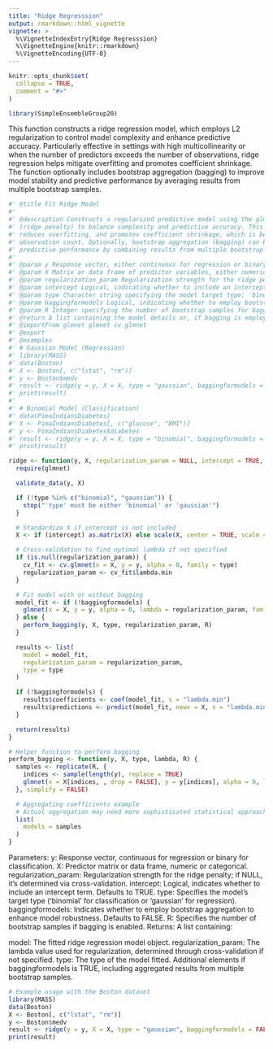 ---
title: "Ridge Regresssion"
output: rmarkdown::html_vignette
vignette: >
  %\VignetteIndexEntry{Ridge Regresssion}
  %\VignetteEngine{knitr::rmarkdown}
  %\VignetteEncoding{UTF-8}
---

```{r, include = FALSE}
knitr::opts_chunk$set(
  collapse = TRUE,
  comment = "#>"
)
```

```{r setup}
library(SimpleEnsembleGroup20)
```
This function constructs a ridge regression model, which employs L2 regularization to control model complexity and enhance predictive accuracy. Particularly effective in settings with high multicollinearity or when the number of predictors exceeds the number of observations, ridge regression helps mitigate overfitting and promotes coefficient shrinkage. The function optionally includes bootstrap aggregation (bagging) to improve model stability and predictive performance by averaging results from multiple bootstrap samples.

```{r}


#' @title Fit Ridge Model
#'
#' @description Constructs a regularized predictive model using the glmnet package, utilizing L2 regularization
#' (ridge penalty) to balance complexity and predictive accuracy. This method helps manage multicollinearity,
#' reduces overfitting, and promotes coefficient shrinkage, which is beneficial when predictor count exceeds
#' observation count. Optionally, bootstrap aggregation (bagging) can be used to enhance model stability and
#' predictive performance by combining results from multiple bootstrap samples.
#'
#' @param y Response vector, either continuous for regression or binary for classification.
#' @param X Matrix or data frame of predictor variables, either numeric or categorical.
#' @param regularization_param Regularization strength for the ridge penalty; if NULL, determined via cross-validation.
#' @param intercept Logical, indicating whether to include an intercept term (default is TRUE, managed by standardization in glmnet).
#' @param type Character string specifying the model target type: 'binomial' for classification or 'gaussian' for regression.
#' @param baggingformodels Logical, indicating whether to employ bootstrap aggregation.
#' @param R Integer specifying the number of bootstrap samples for bagging.
#' @return A list containing the model details or, if bagging is employed, aggregated results from multiple samples.
#' @importFrom glmnet glmnet cv.glmnet
#' @export
#' @examples
#' # Gaussian Model (Regression)
#' library(MASS)
#' data(Boston)
#' X <- Boston[, c("lstat", "rm")]
#' y <- Boston$medv
#' result <- ridge(y = y, X = X, type = "gaussian", baggingformodels = FALSE)
#' print(result)
#'
#' # Binomial Model (Classification)
#' data(PimaIndiansDiabetes)
#' X <- PimaIndiansDiabetes[, c("glucose", "BMI")]
#' y <- PimaIndiansDiabetes$diabetes
#' result <- ridge(y = y, X = X, type = "binomial", baggingformodels = TRUE, R = 50)
#' print(result)

ridge <- function(y, X, regularization_param = NULL, intercept = TRUE, type = "gaussian", baggingformodels = FALSE, R = 100) {
  require(glmnet)

  validate_data(y, X)

  if (!type %in% c("binomial", "gaussian")) {
    stop("'type' must be either 'binomial' or 'gaussian'")
  }

  # Standardize X if intercept is not included
  X <- if (intercept) as.matrix(X) else scale(X, center = TRUE, scale = FALSE)

  # Cross-validation to find optimal lambda if not specified
  if (is.null(regularization_param)) {
    cv_fit <- cv.glmnet(x = X, y = y, alpha = 0, family = type)
    regularization_param <- cv_fit$lambda.min
  }

  # Fit model with or without bagging
  model_fit <- if (!baggingformodels) {
    glmnet(x = X, y = y, alpha = 0, lambda = regularization_param, family = type)
  } else {
    perform_bagging(y, X, type, regularization_param, R)
  }

  results <- list(
    model = model_fit,
    regularization_param = regularization_param,
    type = type
  )

  if (!baggingformodels) {
    results$coefficients <- coef(model_fit, s = "lambda.min")
    results$predictions <- predict(model_fit, newx = X, s = "lambda.min", type = if (type == "gaussian") "response" else "class")
  }

  return(results)
}

# Helper function to perform bagging
perform_bagging <- function(y, X, type, lambda, R) {
  samples <- replicate(R, {
    indices <- sample(length(y), replace = TRUE)
    glmnet(x = X[indices, , drop = FALSE], y = y[indices], alpha = 0, lambda = lambda, family = type)
  }, simplify = FALSE)

  # Aggregating coefficients example
  # Actual aggregation may need more sophisticated statistical approach
  list(
    models = samples
  )
}
```
Parameters:
y: Response vector, continuous for regression or binary for classification.
X: Predictor matrix or data frame, numeric or categorical.
regularization_param: Regularization strength for the ridge penalty; if NULL, it's determined via cross-validation.
intercept: Logical, indicates whether to include an intercept term. Defaults to TRUE.
type: Specifies the model's target type ('binomial' for classification or 'gaussian' for regression).
baggingformodels: Indicates whether to employ bootstrap aggregation to enhance model robustness. Defaults to FALSE.
R: Specifies the number of bootstrap samples if bagging is enabled.
Returns:
A list containing:

model: The fitted ridge regression model object.
regularization_param: The lambda value used for regularization, determined through cross-validation if not specified.
type: The type of the model fitted.
Additional elements if baggingformodels is TRUE, including aggregated results from multiple bootstrap samples.

```{r}
# Example usage with the Boston dataset
library(MASS)
data(Boston)
X <- Boston[, c("lstat", "rm")]
y <- Boston$medv
result <- ridge(y = y, X = X, type = "gaussian", baggingformodels = FALSE)
print(result)


```

